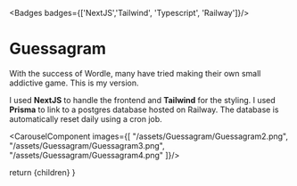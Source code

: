 
<Badges badges={['NextJS','Tailwind', 'Typescript', 'Railway']}/>

# Guessagram


With the success of Wordle, many have tried making their own small addictive game. This is my version. 

I used **NextJS** to handle the frontend and **Tailwind** for the styling. I used **Prisma** to link to a postgres database hosted on Railway. The database is automatically reset daily using a cron job.


<MarkdownButtons github="https://github.com/AdamShelley/Guessagram" demo="https://guessagram.vercel.app/" />



<CarouselComponent images={[
  "/assets/Guessagram/Guessagram2.png",
  "/assets/Guessagram/Guessagram3.png",
  "/assets/Guessagram/Guessagram4.png"
]}/>



  return <MdxLayout>
    {children}</MdxLayout>
}
